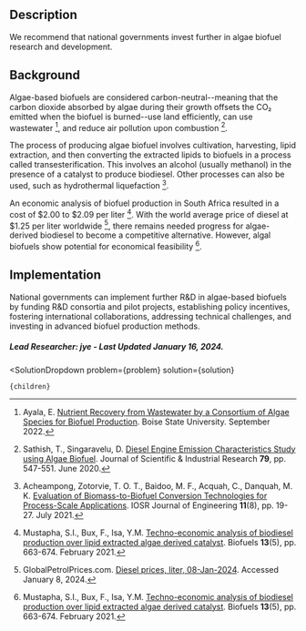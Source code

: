 

## Description
We recommend that national governments invest further in algae biofuel research and development.

## Background
Algae-based biofuels are considered carbon-neutral--meaning that the carbon dioxide absorbed by algae during their growth offsets the CO₂ emitted when the biofuel is burned--use land efficiently, can use wastewater [^"3"], and reduce air pollution upon combustion [^"4"].

The process of producing algae biofuel involves cultivation, harvesting, lipid extraction, and then converting the extracted lipids to biofuels in a process called transesterification. This involves an alcohol (usually methanol) in the presence of a catalyst to produce biodiesel. Other processes can also be used, such as hydrothermal liquefaction [^"5"]. 

An economic analysis of biofuel production in South Africa resulted in a cost of $2.00 to $2.09 per liter [^"1"]. With the world average price of diesel at $1.25 per liter worldwide [^"6"], there remains needed progress for algae-derived biodiesel to become a competitive alternative. However, algal biofuels show potential for economical feasibility [^"1"].


## Implementation
National governments can implement further R&D in algae-based biofuels by funding R&D consortia and pilot projects, establishing policy incentives, fostering international collaborations, addressing technical challenges, and investing in advanced biofuel production methods.

##### Lead Researcher: jye - Last Updated January 16, 2024.

[^"1"]: Mustapha, S.I., Bux, F., Isa, Y.M.  [Techno-economic analysis of biodiesel production over lipid extracted algae derived catalyst](https://www.tandfonline.com/doi/abs/10.1080/17597269.2021.1878577). Biofuels **13**(5), pp. 663-674. February 2021.

[^"2"]:  [U.S. Department of Energy Announces $19 Million for Carbon Utilization Funding Opportunity](https://www.energy.gov/eere/articles/us-department-energy-announces-19-million-carbon-utilization-funding-opportunity). U.S. Department of Energy.February 2022.
[^"3"]: Ayala, E. [Nutrient Recovery from Wastewater by a Consortium of Algae Species for Biofuel Production](https://scholarworks.boisestate.edu/cgi/viewcontent.cgi?article=3143&context=td). Boise State University. September 2022.
[^"4"]: Sathish, T., Singaravelu, D. [Diesel Engine Emission Characteristics Study using Algae Biofuel](http://nopr.niscpr.res.in/handle/123456789/54902). Journal of Scientific & Industrial Research **79**, pp. 547-551. June 2020.
[^"5"]: Acheampong, Zotorvie, T. O. T., Baidoo, M. F., Acquah, C., Danquah, M. K. [Evaluation of Biomass-to-Biofuel Conversion Technologies for Process-Scale Applications](http://www.iosrjen.org/Papers/vol11_issue8/C1108011927.pdf). IOSR Journal of Engineering **11**(8), pp. 19-27. July 2021.
[^"6"]: GlobalPetrolPrices.com. [Diesel prices, liter, 08-Jan-2024](https://www.globalpetrolprices.com/diesel_prices/). Accessed January 8, 2024.
[^"7"]: Hong JW, Jo SW, Yoon HS. [Research and development for algae-based technologies in Korea: a review of algae biofuel production](https://pubmed.ncbi.nlm.nih.gov/24496987/). Photosynthesis Research [Internet]. February 2014.

  <SolutionDropdown 
    problem={problem} 
    solution={solution}
  >
    {children}
  </SolutionDropdown>